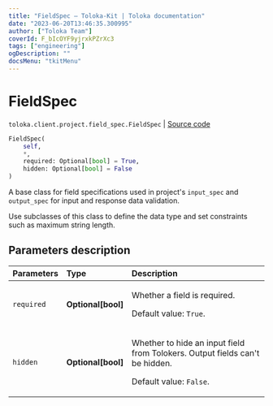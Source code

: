 ```yaml
---
title: "FieldSpec — Toloka-Kit | Toloka documentation"
date: "2023-06-20T13:46:35.300995"
author: ["Toloka Team"]
coverId: F_bIcOYF9yjrxkPZrXc3
tags: ["engineering"]
ogDescription: ""
docsMenu: "tkitMenu"
---
```


# FieldSpec

`toloka.client.project.field_spec.FieldSpec` | [Source code](https://github.com/Toloka/toloka-kit/blob/v1.2.0/src/client/project/field_spec.py#L48)

```python
FieldSpec(
    self,
    *,
    required: Optional[bool] = True,
    hidden: Optional[bool] = False
)
```

A base class for field specifications used in project's `input_spec` and `output_spec` for input and response data validation.

Use subclasses of this class to define the data type and set constraints such as maximum string length.

## Parameters description

| Parameters | Type | Description |
| :----------| :----| :-----------|
`required`|**Optional\[bool\]**|<p>Whether a field is required. </p><p>Default value: `True`.</p>
`hidden`|**Optional\[bool\]**|<p>Whether to hide an input field from Tolokers. Output fields can't be hidden. </p><p>Default value: `False`.</p>